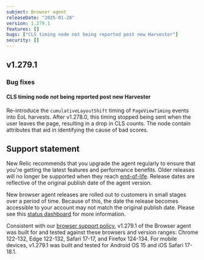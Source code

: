 ```yaml
---
subject: Browser agent
releaseDate: "2025-01-28"
version: 1.279.1
features: []
bugs: ["CLS timing node not being reported post new Harvester"]
security: []
---
```


## v1.279.1

### Bug fixes

#### CLS timing node not being reported post new Harvester
Re-introduce the `cumulativeLayoutShift` timing of `PageViewTiming` events into EoL harvests. After v1.278.0, this timing stopped being sent when the user leaves the page, resulting in a drop in CLS counts. The node contain attributes that aid in identifying the cause of bad scores.

## Support statement

New Relic recommends that you upgrade the agent regularly to ensure that you're getting the latest features and performance benefits. Older releases will no longer be supported when they reach [end-of-life](https://docs.newrelic.com/docs/browser/browser-monitoring/getting-started/browser-agent-eol-policy/). Release dates are reflective of the original publish date of the agent version.

New browser agent releases are rolled out to customers in small stages over a period of time. Because of this, the date the release becomes accessible to your account may not match the original publish date. Please see this [status dashboard](https://newrelic.github.io/newrelic-browser-agent-release/) for more information.

Consistent with our [browser support policy](https://docs.newrelic.com/docs/browser/new-relic-browser/getting-started/compatibility-requirements-browser-monitoring/#browser-types), v1.279.1 of the Browser agent was built for and tested against these browsers and version ranges: Chrome 122-132, Edge 122-132, Safari 17-17, and Firefox 124-134. For mobile devices, v1.279.1 was built and tested for Android OS 15 and iOS Safari 17-18.1.